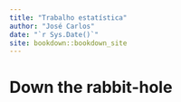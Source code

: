 ```yaml
--- 
title: "Trabalho estatística"
author: "José Carlos"
date: "`r Sys.Date()`"
site: bookdown::bookdown_site
---
```


# Down the rabbit-hole

